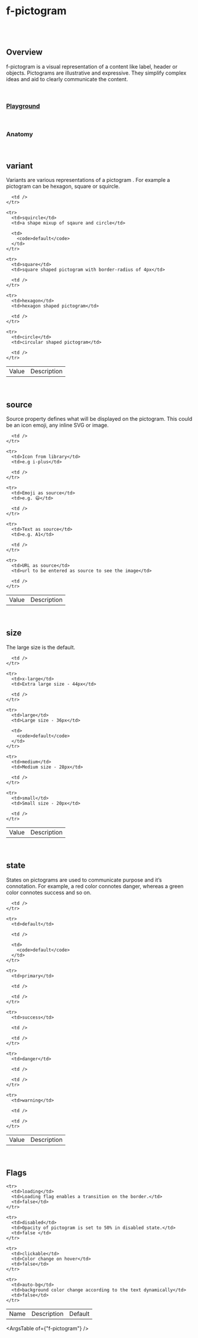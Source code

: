 
<Meta of={FPictogramStories} />

# f-pictogram

<br />

<br />

## Overview

<f-divider />

f-pictogram is a visual representation of a content like label, header or objects. Pictograms are
illustrative and expressive. They simplify complex ideas and aid to clearly communicate the
content.

<br />

### [Playground](/story/components-f-pictogram--playground)

<Canvas>
	<Story of={FPictogramStories.Playground} />
</Canvas>

<br />

### Anatomy

<f-divider />

<Story of={FPictogramStories.Anatomy} />

<br />

## variant

<f-divider />

Variants are various representations of a pictogram . For example a pictogram can be hexagon,
square or squircle.

<Canvas>
	<Story of={FPictogramStories.Variant} />
</Canvas>

<table className="custom-table">
  <tbody>
    <tr>
      <td>Value</td>
      <td>Description</td>

      <td />
    </tr>

    <tr>
      <td>squircle</td>
      <td>a shape mixup of sqaure and circle</td>

      <td>
        <code>default</code>
      </td>
    </tr>

    <tr>
      <td>square</td>
      <td>square shaped pictogram with border-radius of 4px</td>

      <td />
    </tr>

    <tr>
      <td>hexagon</td>
      <td>hexagon shaped pictogram</td>

      <td />
    </tr>

    <tr>
      <td>circle</td>
      <td>circular shaped pictogram</td>

      <td />
    </tr>

  </tbody>
</table>

<br />

## source

<f-divider />

Source property defines what will be displayed on the pictogram. This could be an icon emoji, any
inline SVG or image.

<Canvas>
	<Story of={FPictogramStories.Source} />
</Canvas>

<table className="custom-table">
  <tbody>
    <tr>
      <td>Value</td>
      <td>Description</td>

      <td />
    </tr>

    <tr>
      <td>Icon from library</td>
      <td>e.g i-plus</td>

      <td />
    </tr>

    <tr>
      <td>Emoji as source</td>
      <td>e.g. 😃</td>

      <td />
    </tr>

    <tr>
      <td>Text as source</td>
      <td>e.g. A1</td>

      <td />
    </tr>

    <tr>
      <td>URL as source</td>
      <td>url to be entered as source to see the image</td>

      <td />
    </tr>

  </tbody>
</table>

<br />

## size

<f-divider />

The large size is the default.

<Canvas>
	<Story of={FPictogramStories.Size} />
</Canvas>

<table className="custom-table">
  <tbody>
    <tr>
      <td>Value</td>
      <td>Description</td>

      <td />
    </tr>

    <tr>
      <td>x-large</td>
      <td>Extra large size - 44px</td>

      <td />
    </tr>

    <tr>
      <td>large</td>
      <td>Large size - 36px</td>

      <td>
        <code>default</code>
      </td>
    </tr>

    <tr>
      <td>medium</td>
      <td>Medium size - 28px</td>

      <td />
    </tr>

    <tr>
      <td>small</td>
      <td>Small size - 20px</td>

      <td />
    </tr>

  </tbody>
</table>

<br />

## state

<f-divider />

States on pictograms are used to communicate purpose and it’s connotation. For example, a red
color connotes danger, whereas a green color connotes success and so on.

<Canvas>
	<Story of={FPictogramStories.State} />
</Canvas>

<table className="custom-table">
  <tbody>
    <tr>
      <td>Value</td>
      <td>Description</td>

      <td />
    </tr>

    <tr>
      <td>default</td>

      <td />

      <td>
        <code>default</code>
      </td>
    </tr>

    <tr>
      <td>primary</td>

      <td />

      <td />
    </tr>

    <tr>
      <td>success</td>

      <td />

      <td />
    </tr>

    <tr>
      <td>danger</td>

      <td />

      <td />
    </tr>

    <tr>
      <td>warning</td>

      <td />

      <td />
    </tr>

  </tbody>
</table>

<br />

## Flags

<f-divider />

<Canvas>
	<Story of={FPictogramStories.Flags} />
</Canvas>

<table className="custom-table">
  <tbody>
    <tr>
      <td>Name</td>
      <td>Description</td>
      <td>Default</td>
    </tr>

    <tr>
      <td>loading</td>
      <td>Loading flag enables a transition on the border.</td>
      <td>false</td>
    </tr>

    <tr>
      <td>disabled</td>
      <td>Opacity of pictogram is set to 50% in disabled state.</td>
      <td>false </td>
    </tr>

    <tr>
      <td>clickable</td>
      <td>Color change on hover</td>
      <td>false</td>
    </tr>

    <tr>
      <td>auto-bg</td>
      <td>background color change according to the text dynamically</td>
      <td>false</td>
    </tr>

  </tbody>
</table>

<ArgsTable of={"f-pictogram"} />
